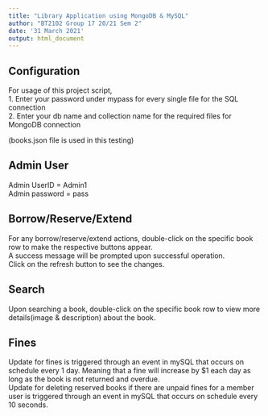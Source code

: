 ---
title: "Library Application using MongoDB & MySQL"
author: "BT2102 Group 17 20/21 Sem 2"
date: '31 March 2021'
output: html_document
---

## Configuration

For usage of this project script,  
1. Enter your password under mypass for every single file for the SQL connection  
2. Enter your db name and collection name for the required files for MongoDB connection
  
(books.json file is used in this testing)


## Admin User
  
Admin UserID = Admin1  
Admin password = pass  

## Borrow/Reserve/Extend
  
For any borrow/reserve/extend actions, double-click on the specific book row to make the respective buttons appear.  
A success message will be prompted upon successful operation.  
Click on the refresh button to see the changes.  

## Search
  
Upon searching a book, double-click on the specific book row to view more details(image & description) about the book.  
  

## Fines
  
Update for fines is triggered through an event in mySQL that occurs on schedule every 1 day. 
Meaning that a fine will increase by $1 each day as long as the book is not returned and overdue.  
Update for deleting reserved books if there are unpaid fines for a member user is triggered through an event in mySQL that occurs on schedule every 10 seconds.



